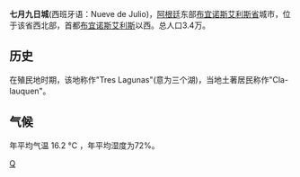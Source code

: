 '''七月九日城'''(西班牙语：Nueve de Julio)，[[阿根廷|阿根廷]]东部[[布宜诺斯艾利斯省|布宜诺斯艾利斯省]]城市，位于该省西北部，首都[[布宜诺斯艾利斯|布宜诺斯艾利斯]]以西。总人口3.4万。

== 历史 ==
在殖民地时期，该地称作"Tres Lagunas"(意为三个湖)，当地土著居民称作"Cla-lauquen"。

== 气候 ==
年平均气温 16.2 °C ，年平均湿度为72%。

[[Category:阿根廷城市|Q]]